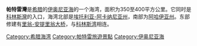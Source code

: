 {{Infobox body of water
| name= 帕特雷灣
| native_name = Πατραϊκός Κόλπος
| image = patras gulf.jpg
| image_size=
| caption = 
| pushpin_mapsize = 
| pushpin_map_caption =  
| coords= {{coord|38|15|N|21|30|E|scale:1000000_region:GR_type:waterbody_source:GNS|display=it}}
| rivers= 
| oceans=[[伊奥尼亚海|伊奥尼亚海]]
|pushpin_map=Greece
| countries= [[希腊|希腊]]
| length ={{convert|45|km|abbr=on}}
| width ={{convert|20|km|abbr=on}}
| area= c. {{convert|400|km2|abbr=off}}
| frozen= 
| islands=
| cities= [[帕特雷|帕特雷]] (南端)
}}
'''帕特雷灣'''是[[希腊|希腊]]的[[伊奥尼亚海|伊奥尼亚海]]的一个海湾，面积为350至400平方公里。它同时是[[科林斯湾_(希腊)|科林斯灣]]的入口，海湾北部是[[埃托利亚-阿卡纳尼亚州|埃托利亚-阿卡纳尼亚州]]，南部为[[阿哈伊亚州|阿哈伊亚州]]。东部修建有[[里翁-安提里翁大桥|里翁-安提里翁大桥]]，与[[科林斯湾_(希腊)|科林斯湾]]相连。

[[Category:希腊海湾|Category:希腊海湾]]
[[Category:帕特雷旅遊景點|Category:帕特雷旅遊景點]]
[[Category:伊奥尼亚海|Category:伊奥尼亚海]]